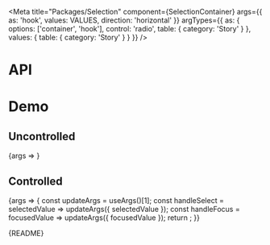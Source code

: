 
<Meta
  title="Packages/Selection"
  component={SelectionContainer}
  args={{
    as: 'hook',
    values: VALUES,
    direction: 'horizontal'
  }}
  argTypes={{
    as: { options: ['container', 'hook'], control: 'radio', table: { category: 'Story' } },
    values: { table: { category: 'Story' } }
  }}
/>

# API

<ArgsTable />

# Demo

## Uncontrolled

<Canvas>
  <Story
    name="Uncontrolled"
    args={{
      defaultFocusedValue: 'item-1'
    }}
    argTypes={{
      selectedValue: { control: false },
      focusedValue: { control: false },
      defaultFocusedValue: { control: { type: 'text' } },
      defaultSelectedValue: { control: { type: 'text' } }
    }}
  >
    {args => <SelectionStory {...args} />}
  </Story>
</Canvas>

## Controlled

<Canvas>
  <Story
    name="Controlled"
    args={{
      selectedValue: 'item-3'
    }}
    argTypes={{
      selectedValue: { control: { type: 'text' } },
      focusedValue: { control: { type: 'text' } },
      defaultFocusedValue: { control: false },
      defaultSelectedValue: { control: false }
    }}
  >
    {args => {
      const updateArgs = useArgs()[1];
      const handleSelect = selectedValue => updateArgs({ selectedValue });
      const handleFocus = focusedValue => updateArgs({ focusedValue });
      return <SelectionStory {...args} onSelect={handleSelect} onFocus={handleFocus} />;
    }}
  </Story>
</Canvas>

<Markdown>{README}</Markdown>
